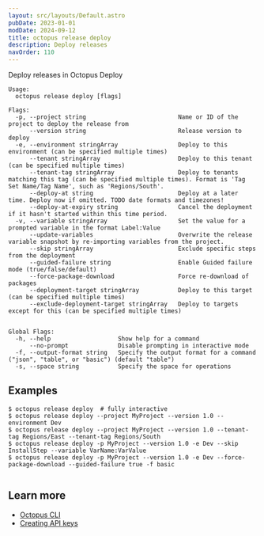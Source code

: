 ```yaml
---
layout: src/layouts/Default.astro
pubDate: 2023-01-01
modDate: 2024-09-12
title: octopus release deploy
description: Deploy releases
navOrder: 110
---
```


Deploy releases in Octopus Deploy

```
Usage:
  octopus release deploy [flags]

Flags:
  -p, --project string                          Name or ID of the project to deploy the release from
      --version string                          Release version to deploy
  -e, --environment stringArray                 Deploy to this environment (can be specified multiple times)
      --tenant stringArray                      Deploy to this tenant (can be specified multiple times)
      --tenant-tag stringArray                  Deploy to tenants matching this tag (can be specified multiple times). Format is 'Tag Set Name/Tag Name', such as 'Regions/South'.
      --deploy-at string                        Deploy at a later time. Deploy now if omitted. TODO date formats and timezones!
      --deploy-at-expiry string                 Cancel the deployment if it hasn't started within this time period.
  -v, --variable stringArray                    Set the value for a prompted variable in the format Label:Value
      --update-variables                        Overwrite the release variable snapshot by re-importing variables from the project.
      --skip stringArray                        Exclude specific steps from the deployment
      --guided-failure string                   Enable Guided failure mode (true/false/default)
      --force-package-download                  Force re-download of packages
      --deployment-target stringArray           Deploy to this target (can be specified multiple times)
      --exclude-deployment-target stringArray   Deploy to targets except for this (can be specified multiple times)


Global Flags:
  -h, --help                   Show help for a command
      --no-prompt              Disable prompting in interactive mode
  -f, --output-format string   Specify the output format for a command ("json", "table", or "basic") (default "table")
  -s, --space string           Specify the space for operations

```

## Examples

<SamplesInstance />

```
$ octopus release deploy  # fully interactive
$ octopus release deploy --project MyProject --version 1.0 --environment Dev
$ octopus release deploy --project MyProject --version 1.0 --tenant-tag Regions/East --tenant-tag Regions/South
$ octopus release deploy -p MyProject --version 1.0 -e Dev --skip InstallStep --variable VarName:VarValue
$ octopus release deploy -p MyProject --version 1.0 -e Dev --force-package-download --guided-failure true -f basic


```

## Learn more

- [Octopus CLI](/docs/octopus-rest-api/cli)
- [Creating API keys](/docs/octopus-rest-api/how-to-create-an-api-key)